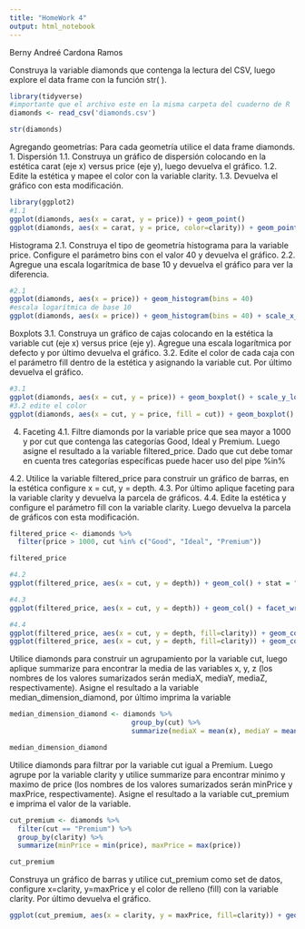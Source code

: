 ```yaml
---
title: "HomeWork 4"
output: html_notebook
---
```

Berny Andreé Cardona Ramos

Construya la variable diamonds que contenga la lectura del CSV, luego explore el data frame con
la función str( ).


```r
library(tidyverse)
#importante que el archivo este en la misma carpeta del cuaderno de R
diamonds <- read_csv('diamonds.csv')

str(diamonds)
```

Agregando geometrías: Para cada geometría utilice el data frame diamonds.
1. Dispersión
1.1. Construya un gráfico de dispersión colocando en la estética carat (eje x) versus
price (eje y), luego devuelva el gráfico.
1.2. Edite la estética y mapee el color con la variable clarity.
1.3. Devuelva el gráfico con esta modificación.

```r
library(ggplot2)
#1.1
ggplot(diamonds, aes(x = carat, y = price)) + geom_point()
ggplot(diamonds, aes(x = carat, y = price, color=clarity)) + geom_point()

```

 Histograma
2.1. Construya el tipo de geometría histograma para la variable price. Configure el
parámetro bins con el valor 40 y devuelva el gráfico.
2.2. Agregue una escala logarítmica de base 10 y devuelva el gráfico para ver la
diferencia.
```r
#2.1
ggplot(diamonds, aes(x = price)) + geom_histogram(bins = 40) 
#escala logarítmica de base 10
ggplot(diamonds, aes(x = price)) + geom_histogram(bins = 40) + scale_x_log10()
```

Boxplots
3.1. Construya un gráfico de cajas colocando en la estética la variable cut (eje x)
versus price (eje y). Agregue una escala logarítmica por defecto y por último
devuelva el gráfico.
3.2. Edite el color de cada caja con el parámetro fill dentro de la estética y asignando
la variable cut. Por último devuelva el gráfico.


```r
#3.1
ggplot(diamonds, aes(x = cut, y = price)) + geom_boxplot() + scale_y_log10()
#3.2 edite el color
ggplot(diamonds, aes(x = cut, y = price, fill = cut)) + geom_boxplot() + scale_y_log10()

```
4. Faceting
4.1. Filtre diamonds por la variable price que sea mayor a 1000 y por cut que
contenga las categorías Good, Ideal y Premium. Luego asigne el resultado a la
variable filtered_price. Dado que cut debe tomar en cuenta tres categorías
específicas puede hacer uso del pipe %in% 

4.2. Utilice la variable filtered_price para construir un gráfico de barras, en la estética
configure x = cut, y = depth.
4.3. Por último aplique faceting para la variable clarity y devuelva la parcela de
gráficos.
4.4. Edite la estética y configure el parámetro fill con la variable clarity. Luego
devuelva la parcela de gráficos con esta modificación.

```r
filtered_price <- diamonds %>% 
  filter(price > 1000, cut %in% c("Good", "Ideal", "Premium"))

filtered_price
```
```r
#4.2
ggplot(filtered_price, aes(x = cut, y = depth)) + geom_col() + stat = "identity"
```
```r
#4.3
ggplot(filtered_price, aes(x = cut, y = depth)) + geom_col() + facet_wrap(~ clarity)
```
```r
#4.4
ggplot(filtered_price, aes(x = cut, y = depth, fill=clarity)) + geom_col() 
ggplot(filtered_price, aes(x = cut, y = depth, fill=clarity)) + geom_col() + facet_wrap(~ clarity)

```
Utilice diamonds para construir un agrupamiento por la variable cut, luego aplique
summarize para encontrar la media de las variables x, y, z (los nombres de los valores
sumarizados serán mediaX, mediaY, mediaZ, respectivamente). Asigne el resultado a la
variable median_dimension_diamond, por último imprima la variable

```r
median_dimension_diamond <- diamonds %>% 
                              group_by(cut) %>% 
                              summarize(mediaX = mean(x), mediaY = mean(y), mediaZ = mean(z))

median_dimension_diamond
```
Utilice diamonds para filtrar por la variable cut igual a Premium. Luego agrupe por la
variable clarity y utilice summarize para encontrar minimo y maximo de price (los
nombres de los valores sumarizados serán minPrice y maxPrice, respectivamente).
Asigne el resultado a la variable cut_premium e imprima el valor de la variable.

```r
cut_premium <- diamonds %>%
  filter(cut == "Premium") %>%
  group_by(clarity) %>%
  summarize(minPrice = min(price), maxPrice = max(price))

cut_premium
```
Construya un gráfico de barras y utilice cut_premium como set de datos, configure
x=clarity, y=maxPrice y el color de relleno (fill) con la variable clarity. Por último
devuelva el gráfico.

```r
ggplot(cut_premium, aes(x = clarity, y = maxPrice, fill=clarity)) + geom_col() 
```


